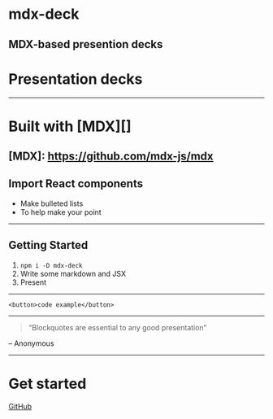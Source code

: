 
# mdx-deck

## MDX-based presention decks

# Presentation decks

---

# Built with [MDX][]

## [MDX]: https://github.com/mdx-js/mdx


<Box
  fontSize={4}
  p={4}
  bg='magenta'>
  Import React components
</Box>
---

- Make bulleted lists
- To help make your point

---

## Getting Started

1. `npm i -D mdx-deck`
2. Write some markdown and JSX
3. Present

---

```
<button>code example</button>
```

---

> “Blockquotes are essential to any good presentation”

– Anonymous

---


# Get started

[GitHub](https://github.com/jxnblk/mdx-deck)
